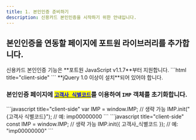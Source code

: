 ```yaml
---
title: 1. 본인인증 준비하기
description: 신용카드 본인인증을 시작하기 위한 안내입니다.
---
```



## 본인인증을 연동할 페이지에 포트원 라이브러리를 추가합니다.

<Hint style="info">
신용카드 본인인증 기능은 **포트원 JavaScript v1.1.7**부터 지원합니다.

</Hint>

<Tabs>
<Tab title="HTML">
```html title="client-side"
<!-- jQuery -->
<script type="text/javascript" src="https://code.jquery.com/jquery-1.12.4.min.js" ></script>
<!-- iamport.payment.js -->
<script type="text/javascript" src="https://cdn.iamport.kr/js/iamport.payment-{SDK-최신버전}.js"></script>
```

</Tab>
</Tabs>

<Hint style="danger">
**jQuery 1.0 이상이 설치**되어 있어야 합니다.

</Hint>

### 본인인증 페이지에 [<mark style="color:blue;">`고객사 식별코드`</mark>](../../ready/readme#4-포트원-연동정보-확인하기)를 이용하여 `IMP` 객체를 초기화합니다.

<Tabs>
<Tab title="JavaScript">
```javascript title="client-side"
var IMP = window.IMP; // 생략 가능
IMP.init("{고객사 식별코드}"); // 예: imp00000000
```

</Tab>

<Tab title="ES Next">
```javascript title="client-side"
const IMP = window.IMP; // 생략 가능
IMP.init({ 고객사_식별코드 }); // 예: "imp00000000"
```

</Tab>
</Tabs>
